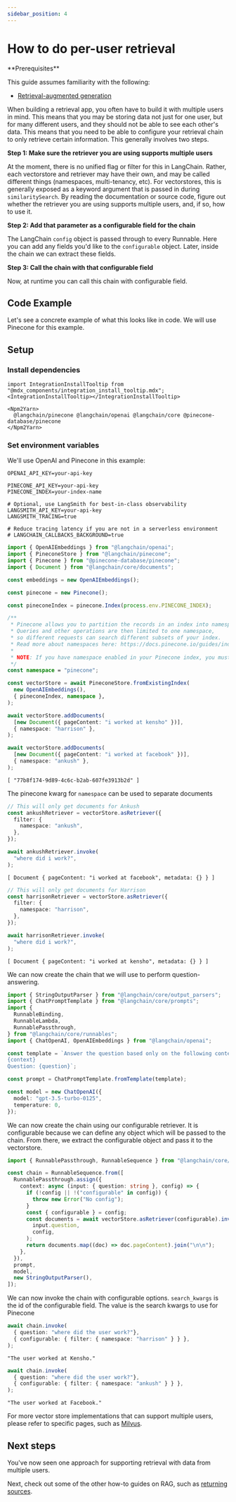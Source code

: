 ```yaml
---
sidebar_position: 4
---
```


# How to do per-user retrieval

<Info>
**Prerequisites**


This guide assumes familiarity with the following:

- [Retrieval-augmented generation](/oss/javascript/tutorials/rag/)

</Info>

When building a retrieval app, you often have to build it with multiple users in
mind. This means that you may be storing data not just for one user, but for
many different users, and they should not be able to see each other's data. This
means that you need to be able to configure your retrieval chain to only
retrieve certain information. This generally involves two steps.

**Step 1: Make sure the retriever you are using supports multiple users**

At the moment, there is no unified flag or filter for this in LangChain. Rather,
each vectorstore and retriever may have their own, and may be called different
things (namespaces, multi-tenancy, etc). For vectorstores, this is generally
exposed as a keyword argument that is passed in during `similaritySearch`. By
reading the documentation or source code, figure out whether the retriever you
are using supports multiple users, and, if so, how to use it.

**Step 2: Add that parameter as a configurable field for the chain**

The LangChain `config` object is passed through to every Runnable. Here you can
add any fields you'd like to the `configurable` object. Later, inside the chain
we can extract these fields.

**Step 3: Call the chain with that configurable field**

Now, at runtime you can call this chain with configurable field.

## Code Example

Let's see a concrete example of what this looks like in code. We will use
Pinecone for this example.

## Setup

### Install dependencies

```{=mdx}
import IntegrationInstallTooltip from "@mdx_components/integration_install_tooltip.mdx";
<IntegrationInstallTooltip></IntegrationInstallTooltip>

<Npm2Yarn>
  @langchain/pinecone @langchain/openai @langchain/core @pinecone-database/pinecone
</Npm2Yarn>
```
### Set environment variables

We'll use OpenAI and Pinecone in this example:

```env
OPENAI_API_KEY=your-api-key

PINECONE_API_KEY=your-api-key
PINECONE_INDEX=your-index-name

# Optional, use LangSmith for best-in-class observability
LANGSMITH_API_KEY=your-api-key
LANGSMITH_TRACING=true

# Reduce tracing latency if you are not in a serverless environment
# LANGCHAIN_CALLBACKS_BACKGROUND=true
```
```typescript
import { OpenAIEmbeddings } from "@langchain/openai";
import { PineconeStore } from "@langchain/pinecone";
import { Pinecone } from "@pinecone-database/pinecone";
import { Document } from "@langchain/core/documents";

const embeddings = new OpenAIEmbeddings();

const pinecone = new Pinecone();

const pineconeIndex = pinecone.Index(process.env.PINECONE_INDEX);

/**
 * Pinecone allows you to partition the records in an index into namespaces. 
 * Queries and other operations are then limited to one namespace, 
 * so different requests can search different subsets of your index.
 * Read more about namespaces here: https://docs.pinecone.io/guides/indexes/use-namespaces
 * 
 * NOTE: If you have namespace enabled in your Pinecone index, you must provide the namespace when creating the PineconeStore.
 */
const namespace = "pinecone";

const vectorStore = await PineconeStore.fromExistingIndex(
  new OpenAIEmbeddings(),
  { pineconeIndex, namespace },
);

await vectorStore.addDocuments(
  [new Document({ pageContent: "i worked at kensho" })],
  { namespace: "harrison" },
);

await vectorStore.addDocuments(
  [new Document({ pageContent: "i worked at facebook" })],
  { namespace: "ankush" },
);
```



```output
[ "77b8f174-9d89-4c6c-b2ab-607fe3913b2d" ]
```


The pinecone kwarg for `namespace` can be used to separate documents


```typescript
// This will only get documents for Ankush
const ankushRetriever = vectorStore.asRetriever({
  filter: {
    namespace: "ankush",
  },
});

await ankushRetriever.invoke(
  "where did i work?",
);
```



```output
[ Document { pageContent: "i worked at facebook", metadata: {} } ]
```



```typescript
// This will only get documents for Harrison
const harrisonRetriever = vectorStore.asRetriever({
  filter: {
    namespace: "harrison",
  },
});

await harrisonRetriever.invoke(
  "where did i work?",
);
```



```output
[ Document { pageContent: "i worked at kensho", metadata: {} } ]
```


We can now create the chain that we will use to perform question-answering.


```typescript
import { StringOutputParser } from "@langchain/core/output_parsers";
import { ChatPromptTemplate } from "@langchain/core/prompts";
import {
  RunnableBinding,
  RunnableLambda,
  RunnablePassthrough,
} from "@langchain/core/runnables";
import { ChatOpenAI, OpenAIEmbeddings } from "@langchain/openai";

const template = `Answer the question based only on the following context:
{context}
Question: {question}`;

const prompt = ChatPromptTemplate.fromTemplate(template);

const model = new ChatOpenAI({
  model: "gpt-3.5-turbo-0125",
  temperature: 0,
});
```

We can now create the chain using our configurable retriever. It is configurable
because we can define any object which will be passed to the chain. From there,
we extract the configurable object and pass it to the vectorstore.


```typescript
import { RunnablePassthrough, RunnableSequence } from "@langchain/core/runnables";

const chain = RunnableSequence.from([
  RunnablePassthrough.assign({
    context: async (input: { question: string }, config) => {
      if (!config || !("configurable" in config)) {
        throw new Error("No config");
      }
      const { configurable } = config;
      const documents = await vectorStore.asRetriever(configurable).invoke(
        input.question,
        config,
      );
      return documents.map((doc) => doc.pageContent).join("\n\n");
    },
  }),
  prompt,
  model,
  new StringOutputParser(),
]);
```

We can now invoke the chain with configurable options. `search_kwargs` is the id
of the configurable field. The value is the search kwargs to use for Pinecone


```typescript
await chain.invoke(
  { question: "where did the user work?"},
  { configurable: { filter: { namespace: "harrison" } } },
);
```



```output
"The user worked at Kensho."
```



```typescript
await chain.invoke(
  { question: "where did the user work?"},
  { configurable: { filter: { namespace: "ankush" } } },
);
```



```output
"The user worked at Facebook."
```


For more vector store implementations that can support multiple users, please refer to specific
pages, such as [Milvus](/oss/javascript/integrations/vectorstores/milvus).

## Next steps

You've now seen one approach for supporting retrieval with data from multiple users.

Next, check out some of the other how-to guides on RAG, such as [returning sources](/oss/javascript/how-to/qa_sources).
